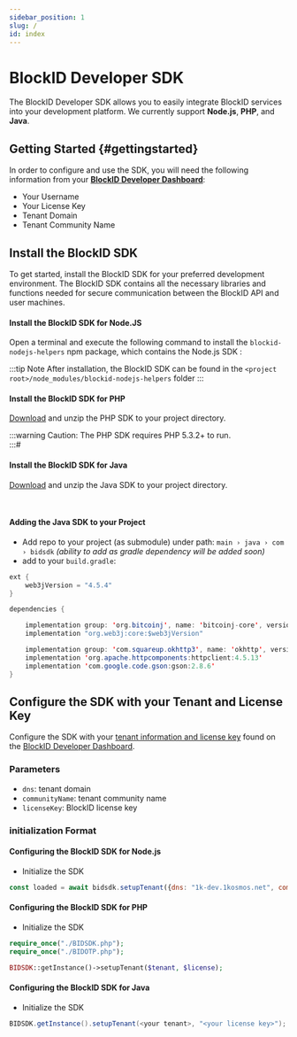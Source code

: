 ```yaml
---
sidebar_position: 1
slug: /
id: index
---
```






# BlockID Developer SDK

The BlockID Developer SDK allows you to easily integrate BlockID services into your development platform. We currently support **Node.js**, **PHP**, and **Java**.     

## **Getting Started** {#gettingstarted}

In order to configure and use the SDK, you will need the following information from your **[BlockID Developer Dashboard](https://1k-dev.1kosmos.net/devportal/)**:

 - Your Username
 - Your License Key
 - Tenant Domain
 - Tenant Community Name


## **Install the BlockID SDK**

To get started, install the  BlockID SDK for your preferred development environment. The BlockID SDK contains all the necessary libraries and functions needed for secure communication between the BlockID API and user machines.    

<Tabs groupId="OS" className="unique-tabs">

<TabItem value="node" label="Node.js">

#### Install the BlockID SDK for Node.JS

Open a terminal and execute the following command to install the `blockid-nodejs-helpers` npm package, which contains the Node.js SDK :  


:::tip Note
After installation, the BlockID SDK can be found in the `<project root>/node_modules/blockid-nodejs-helpers` folder
:::

</TabItem>

<TabItem value="php" label="PHP">

#### Install the BlockID SDK for PHP

[Download](https://github.com/1KBlockID/php-helper-files/archive/refs/heads/develop.zip) and unzip the PHP SDK to your project directory.  
 

:::warning Caution:
The PHP SDK requires PHP 5.3.2+ to run.  
:::#

</TabItem>

<TabItem value="java" label="Java">

#### Install the BlockID SDK for Java

[Download](https://github.com/1KBlockID/java-helper-files/archive/refs/heads/develop.zip) and unzip the Java SDK to your project directory.  

<br />

#### Adding the Java SDK to your Project

- Add repo to your project (as submodule) under path: `main › java › com › bidsdk`
*(ability to add as gradle dependency will be added soon)*
- add to your `build.gradle`:
```java 
ext {
	web3jVersion = "4.5.4"
}

dependencies {

	implementation group: 'org.bitcoinj', name: 'bitcoinj-core', version: '0.15.10'
	implementation "org.web3j:core:$web3jVersion"

	implementation group: 'com.squareup.okhttp3', name: 'okhttp', version: '4.3.1'
	implementation 'org.apache.httpcomponents:httpclient:4.5.13'
	implementation 'com.google.code.gson:gson:2.8.6'
}
```


</TabItem>

</Tabs>

## **Configure the SDK with your Tenant and License Key**

Configure the SDK with your [tenant information and license key](/docs/otp#required-information) found on the [BlockID Developer Dashboard](https://1k-dev.1kosmos.net/devportal/).


### Parameters 

- `dns`: tenant domain
- `communityName`: tenant community name
- `licenseKey`: BlockID license key  



### initialization Format

<Tabs groupId="OS" className="unique-tabs">
<TabItem value="node" label="Node.js SDK">

#### Configuring the BlockID SDK for Node.js

- Initialize the SDK 

```jsx
const loaded = await bidsdk.setupTenant({dns: "1k-dev.1kosmos.net", communityName: "default"}, "<your license key>")`; 
```
</TabItem>


<TabItem value="php" label="PHP SDK">

#### Configuring the BlockID SDK for PHP

- Initialize the SDK 

```php
require_once("./BIDSDK.php");
require_once("./BIDOTP.php");

BIDSDK::getInstance()->setupTenant($tenant, $license);
```
</TabItem>

<TabItem value="java" label="Java SDK">

#### Configuring the BlockID SDK for Java

- Initialize the SDK

```java
BIDSDK.getInstance().setupTenant(<your tenant>, "<your license key>");
```
</TabItem>
</Tabs>



